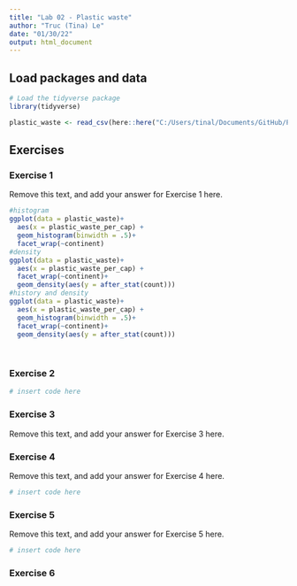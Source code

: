---
title: "Lab 02 - Plastic waste"
author: "Truc (Tina) Le"
date: "01/30/22"
output: html_document
---

## Load packages and data

```{r setup, message=FALSE}
# Load the tidyverse package
library(tidyverse)
```

```{r load-data, message=FALSE}
plastic_waste <- read_csv(here::here("C:/Users/tinal/Documents/GitHub/ProgDataClass/data/plastic-waste.csv"))
```

## Exercises

### Exercise 1

Remove this text, and add your answer for Exercise 1 here.

```{r plastic-waste-continent}
#histogram 
ggplot(data = plastic_waste)+
  aes(x = plastic_waste_per_cap) +
  geom_histogram(binwidth = .5)+
  facet_wrap(~continent)
#density
ggplot(data = plastic_waste)+
  aes(x = plastic_waste_per_cap) +
  facet_wrap(~continent)+
  geom_density(aes(y = after_stat(count)))
#history and density
ggplot(data = plastic_waste)+
  aes(x = plastic_waste_per_cap) +
  geom_histogram(binwidth = .5)+
  facet_wrap(~continent)+
  geom_density(aes(y = after_stat(count)))
 
  
```

### Exercise 2

```{r plastic-waste-density}
# insert code here
```

### Exercise 3

Remove this text, and add your answer for Exercise 3 here.

### Exercise 4

Remove this text, and add your answer for Exercise 4 here.

```{r plastic-waste-violin}
# insert code here
```

### Exercise 5

Remove this text, and add your answer for Exercise 5 here.

```{r plastic-waste-mismanaged}
# insert code here
```

### Exercise 6
